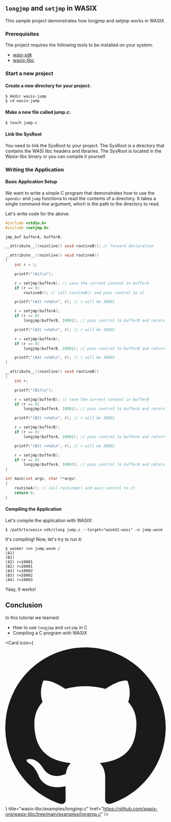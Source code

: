 ## `longjmp` and `setjmp` in WASIX

This sample project demonstrates how longjmp and setjmp works in WASIX.

### Prerequisites

The project requires the following tools to be installed on your system:

- [wasi-sdk](https://github.com/WebAssembly/wasi-sdk)
- [wasix-libc](https://github.com/wasix-org/wasix-libc)


<Steps>

### Start a new project

#### Create a new directory for your project:

```shell copy
$ mkdir wasix-jump
$ cd wasix-jump
```

#### Make a new file called jump.c:

```shell copy
$ touch jump.c
```

#### Link the SysRoot

<Callout type="info" emoji="ℹ️">
  You need to link the SysRoot to your project. The SysRoot is a directory that
  contains the WASI libc headers and libraries. The SysRoot is located in the
  Wasix-libc binary or you can compile it yourself.
</Callout>

### Writing the Application

#### Basic Application Setup

We want to write a simple C program that demonstrates how to use the `opendir` and `jump` functions to read the contents of a directory. It takes a single command-line argument, which is the path to the directory to read.

Let's write code for the above:

```c copy filename="jump.c"
#include <stdio.h>
#include <setjmp.h>

jmp_buf bufferA, bufferB;

__attribute__((noinline)) void routineB(); // forward declaration

__attribute__((noinline)) void routineA()
{
    int r = 1;

    printf("(A1)\n");

    r = setjmp(bufferA); // save the current context in bufferA
    if (r == 0)
        routineB(); // call routineB() and pass control to it

    printf("(A2) r=%d\n", r); // r will be 10001

    r = setjmp(bufferA);
    if (r == 0)
        longjmp(bufferB, 20001); // pass control to bufferB and return 20001

    printf("(A3) r=%d\n", r); // r will be 10002

    r = setjmp(bufferA);
    if (r == 0)
        longjmp(bufferB, 20002); // pass control to bufferB and return 20002

    printf("(A4) r=%d\n", r); // r will be 10003
}

__attribute__((noinline)) void routineB()
{
    int r;

    printf("(B1)\n");

    r = setjmp(bufferB); // save the current context in bufferB
    if (r == 0)
        longjmp(bufferA, 10001); // pass control to bufferA and return 10001

    printf("(B2) r=%d\n", r); // r will be 20001

    r = setjmp(bufferB);
    if (r == 0)
        longjmp(bufferA, 10002); // pass control to bufferA and return 10002

    printf("(B3) r=%d\n", r); // r will be 20002

    r = setjmp(bufferB);
    if (r == 0)
        longjmp(bufferA, 10003); // pass control to bufferA and return 10003
}

int main(int argc, char **argv)
{
    routineA(); // call routineA() and pass control to it
    return 0;
}
```

#### Compiling the Application

Let's compile the application with WASIX:

```shell
$ /path/to/wasix-sdk/clang jump.c --target="wasm32-wasi" -o jump.wasm
```

It's compiling! Now, let's try to run it:

```shell
$ wasmer run jump.wasm /
(A1)
(B1)
(A2) r=10001
(B2) r=20001
(A3) r=10002
(B3) r=20002
(A4) r=10003
```

Yaay, It works!

</Steps>

## Conclusion

In this tutorial we learned:

- How to use `longjmp` and `setjmp` in C
- Compiling a C program with WASIX


<Card
  icon={
    <svg viewBox="0 0 24 24" className=" transform scale-[120%] mr-2">
      <path
        fill="currentColor"
        d="M12 .297c-6.63 0-12 5.373-12 12 0 5.303 3.438 9.8 8.205 11.385.6.113.82-.258.82-.577 0-.285-.01-1.04-.015-2.04-3.338.724-4.042-1.61-4.042-1.61C4.422 18.07 3.633 17.7 3.633 17.7c-1.087-.744.084-.729.084-.729 1.205.084 1.838 1.236 1.838 1.236 1.07 1.835 2.809 1.305 3.495.998.108-.776.417-1.305.76-1.605-2.665-.3-5.466-1.332-5.466-5.93 0-1.31.465-2.38 1.235-3.22-.135-.303-.54-1.523.105-3.176 0 0 1.005-.322 3.3 1.23.96-.267 1.98-.399 3-.405 1.02.006 2.04.138 3 .405 2.28-1.552 3.285-1.23 3.285-1.23.645 1.653.24 2.873.12 3.176.765.84 1.23 1.91 1.23 3.22 0 4.61-2.805 5.625-5.475 5.92.42.36.81 1.096.81 2.22 0 1.606-.015 2.896-.015 3.286 0 .315.21.69.825.57C20.565 22.092 24 17.592 24 12.297c0-6.627-5.373-12-12-12"
      />
    </svg>
  }
  title="wasix-libc/examples/longjmp.c"
  href="https://github.com/wasix-org/wasix-libc/tree/main/examples/longjmp.c"
/>
